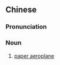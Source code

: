 {{also|纸飞机}}
==Chinese==
{{zh-forms|s=纸飞机|type=12}}

===Pronunciation===
{{zh-pron
|m=zhǐfēijī
|c=zi2 fei1 gei1
|cat=n
}}

===Noun===
{{zh-noun|mw=架|mw2=個}}

# [[paper aeroplane]]
